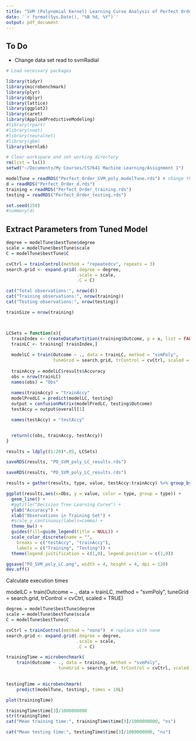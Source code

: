 ```yaml
---
title: "SVM (Polynomial Kernel) Learning Curve Analysis of Perfect Order Data"
date: '`r format(Sys.Date(), "%B %d, %Y")`'
output: pdf_document
---
```


To Do
-----
* Change data set read to svmRadial

```r
# Load necessary packages 

library(tidyr)
library(microbenchmark)
library(plyr)
library(dplyr)
library(lattice)
library(ggplot2)
library(caret)
library(AppliedPredictiveModeling)
#library(rpart)
#library(nnet)
#library(neuralnet)
#library(gbm)
library(kernlab)
```

```r
# Clear workspace and set working directory
rm(list = ls())
setwd("~/Documents/My Courses/CS7641 Machine Learning/Assignment 1")

modelTune = readRDS("Perfect_Order_SVM_poly_modelTune.rds") # change this
d = readRDS("Perfect_Order_d.rds")
training = readRDS("Perfect_Order_training.rds")
testing = readRDS("Perfect_Order_testing.rds")

set.seed(250)
#summary(d)

```

Extract Parameters from Tuned Model
-----------------------------------

```r

degree = modelTune$bestTune$degree
scale = modelTune$bestTune$scale
C = modelTune$bestTune$C

cvCtrl = trainControl(method = "repeatedcv", repeats = 3)
search.grid <- expand.grid(.degree = degree,
                           .scale = scale,
                           .C = C)

cat("Total observations:", nrow(d))
cat("Training observations:", nrow(training))
cat("Testing observations:", nrow(testing))

trainSize = nrow(training)



LCSets = function(x){
  trainIndex <- createDataPartition(training$Outcome, p = x, list = FALSE, times = 1)
  trainLC <- training[ trainIndex,]
  
  modelLC = train(Outcome ~ ., data = trainLC, method = "svmPoly", 
                  tuneGrid = search.grid, trControl = cvCtrl, scaled = TRUE)
  
  trainAccy = modelLC$results$Accuracy
  obs = nrow(trainLC)
  names(obs) = "Obs"
  
  names(trainAccy) = "trainAccy"
  modelPredLC = predict(modelLC, testing)
  output = confusionMatrix(modelPredLC, testing$Outcome)
  testAccy = output$overall[1]

  names(testAccy) = "testAccy"


  return(c(obs, trainAccy, testAccy))
}

results = ldply((1:20)*.05, LCSets)

saveRDS(results, "PO_SVM_poly_LC_results.rds")


```


```r

saveRDS(results, "PO_SVM_poly_LC_results.rds")

results = gather(results, type, value, testAccy:trainAccy) %>% group_by(type)

ggplot(results,aes(x=Obs, y = value, color = type, group = type)) + 
  geom_line() + 
  #ggtitle("Decision Tree Learning Curve") +
  ylab("Accuracy") +
  xlab("Observations in Training Set") +
  #scale_y_continuous(labels=comma) +
  theme_bw() +
  guides(fill=guide_legend(title = NULL)) +
  scale_color_discrete(name = "",
    breaks = c("testAccy", "trainAccy"), 
    labels = c("Training", "Testing")) +
  theme(legend.justification = c(1,0), legend.position = c(1,0))

ggsave("PO_SVM_poly_LC.png", width = 4, height = 4, dpi = 120)
dev.off()
```

Calculate execution times

modelLC = train(Outcome ~ ., data = trainLC, method = "svmPoly", 
                  tuneGrid = search.grid, trControl = cvCtrl, scaled = TRUE)

```r

degree = modelTune$bestTune$degree
scale = modelTune$bestTune$scale
C = modelTune$bestTune$C

cvCtrl = trainControl(method = "none")  # replace with none
search.grid <- expand.grid(.degree = degree,
                           .scale = scale,
                           .C = C)

trainingTime = microbenchmark(
    train(Outcome ~ ., data = training, method = "svmPoly", 
                    tuneGrid = search.grid, trControl = cvCtrl, scaled = TRUE), times = 10L)

  
testingTime = microbenchmark(
    predict(modelTune, testing), times = 10L)

plot(trainingTime)

trainingTime$time[3]/1000000000
str(trainingTime)
cat("Mean training time:", trainingTime$time[3]/1000000000, "ns")

cat("Mean testing time:", testingTime$time[3]/1000000000, "ns")

```

